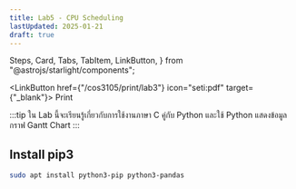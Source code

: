 ```yaml
---
title: Lab5 - CPU Scheduling
lastUpdated: 2025-01-21
draft: true
---
```


  Steps,
  Card,
  Tabs,
  TabItem,
  LinkButton,
} from "@astrojs/starlight/components";

<LinkButton href={"/cos3105/print/lab3"} icon="seti:pdf" target={"_blank"}>
  Print
</LinkButton>


:::tip
ใน Lab นี้จะเรียนรู้เกี่ยวกับการใช้งานภาษา C คู่กับ Python และใช้ Python แสดงข้อมูลกราฟ Gantt Chart
:::

## Install pip3

<Card>

```bash
sudo apt install python3-pip python3-pandas
```
</Card>
